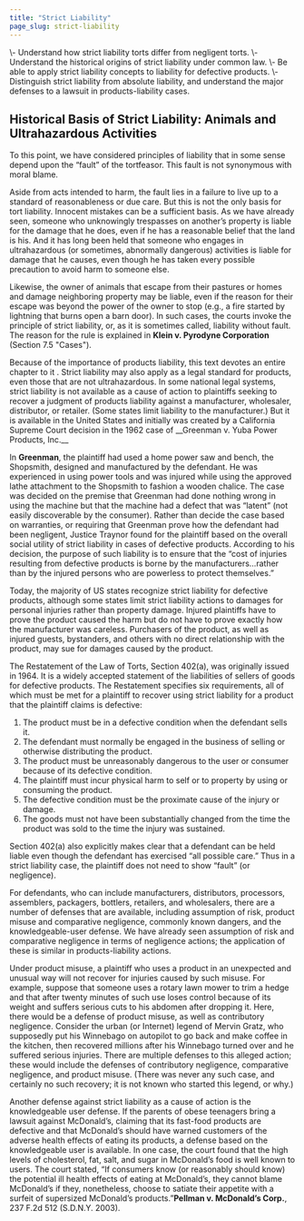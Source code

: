 ```yaml
---
title: "Strict Liability"
page_slug: strict-liability
---
```

<div className="content-chunk" data-subsection-id = "Strict-Liability-91t">
<Info title="LEARNING OBJECTIVES">\- Understand how strict liability torts differ from negligent torts.  
\- Understand the historical origins of strict liability under common law.  
\- Be able to apply strict liability concepts to liability for defective products.  
\- Distinguish strict liability from absolute liability, and understand the major defenses to a lawsuit in products-liability cases.</Info>

Historical Basis of Strict Liability: Animals and Ultrahazardous Activities
---------------------------------------------------------------------------

To this point, we have considered principles of liability that in some sense depend upon the “fault” of the tortfeasor. This fault is not synonymous with moral blame.

Aside from acts intended to harm, the fault lies in a failure to live up to a standard of reasonableness or due care. But this is not the only basis for tort liability. Innocent mistakes can be a sufficient basis. As we have already seen, someone who unknowingly trespasses on another’s property is liable for the damage that he does, even if he has a reasonable belief that the land is his. And it has long been held that someone who engages in ultrahazardous (or sometimes, abnormally dangerous) activities is liable for damage that he causes, even though he has taken every possible precaution to avoid harm to someone else.

Likewise, the owner of animals that escape from their pastures or homes and damage neighboring property may be liable, even if the reason for their escape was beyond the power of the owner to stop (e.g., a fire started by lightning that burns open a barn door). In such cases, the courts invoke the principle of strict liability, or, as it is sometimes called, liability without fault. The reason for the rule is explained in __Klein v. Pyrodyne Corporation__ (Section 7.5 "Cases").
</div>
<div className="content-chunk" data-subsection-id = "Strict-Liability-for-Products-92t">
Because of the importance of products liability, this text devotes an entire chapter to it . Strict liability may also apply as a legal standard for products, even those that are not ultrahazardous. In some national legal systems, strict liability is not available as a cause of action to plaintiffs seeking to recover a judgment of products liability against a manufacturer, wholesaler, distributor, or retailer. (Some states limit liability to the manufacturer.) But it is available in the United States and initially was created by a California Supreme Court decision in the 1962 case of __Greenman v. Yuba Power Products, Inc.__

In __Greenman__, the plaintiff had used a home power saw and bench, the Shopsmith, designed and manufactured by the defendant. He was experienced in using power tools and was injured while using the approved lathe attachment to the Shopsmith to fashion a wooden chalice. The case was decided on the premise that Greenman had done nothing wrong in using the machine but that the machine had a defect that was “latent” (not easily discoverable by the consumer). Rather than decide the case based on warranties, or requiring that Greenman prove how the defendant had been negligent, Justice Traynor found for the plaintiff based on the overall social utility of strict liability in cases of defective products. According to his decision, the purpose of such liability is to ensure that the “cost of injuries resulting from defective products is borne by the manufacturers…rather than by the injured persons who are powerless to protect themselves.”

Today, the majority of US states recognize strict liability for defective products, although some states limit strict liability actions to damages for personal injuries rather than property damage. Injured plaintiffs have to prove the product caused the harm but do not have to prove exactly how the manufacturer was careless. Purchasers of the product, as well as injured guests, bystanders, and others with no direct relationship with the product, may sue for damages caused by the product.

The Restatement of the Law of Torts, Section 402(a), was originally issued in 1964. It is a widely accepted statement of the liabilities of sellers of goods for defective products. The Restatement specifies six requirements, all of which must be met for a plaintiff to recover using strict liability for a product that the plaintiff claims is defective:

1.  The product must be in a defective condition when the defendant sells it.
2.  The defendant must normally be engaged in the business of selling or otherwise distributing the product.
3.  The product must be unreasonably dangerous to the user or consumer because of its defective condition.
4.  The plaintiff must incur physical harm to self or to property by using or consuming the product.
5.  The defective condition must be the proximate cause of the injury or damage.
6.  The goods must not have been substantially changed from the time the product was sold to the time the injury was sustained.

Section 402(a) also explicitly makes clear that a defendant can be held liable even though the defendant has exercised “all possible care.” Thus in a strict liability case, the plaintiff does not need to show “fault” (or negligence).

For defendants, who can include manufacturers, distributors, processors, assemblers, packagers, bottlers, retailers, and wholesalers, there are a number of defenses that are available, including assumption of risk, product misuse and comparative negligence, commonly known dangers, and the knowledgeable-user defense. We have already seen assumption of risk and comparative negligence in terms of negligence actions; the application of these is similar in products-liability actions.

Under product misuse, a plaintiff who uses a product in an unexpected and unusual way will not recover for injuries caused by such misuse. For example, suppose that someone uses a rotary lawn mower to trim a hedge and that after twenty minutes of such use loses control because of its weight and suffers serious cuts to his abdomen after dropping it. Here, there would be a defense of product misuse, as well as contributory negligence. Consider the urban (or Internet) legend of Mervin Gratz, who supposedly put his Winnebago on autopilot to go back and make coffee in the kitchen, then recovered millions after his Winnebago turned over and he suffered serious injuries. There are multiple defenses to this alleged action; these would include the defenses of contributory negligence, comparative negligence, and product misuse. (There was never any such case, and certainly no such recovery; it is not known who started this legend, or why.)

Another defense against strict liability as a cause of action is the knowledgeable user defense. If the parents of obese teenagers bring a lawsuit against McDonald’s, claiming that its fast-food products are defective and that McDonald’s should have warned customers of the adverse health effects of eating its products, a defense based on the knowledgeable user is available. In one case, the court found that the high levels of cholesterol, fat, salt, and sugar in McDonald’s food is well known to users. The court stated, “If consumers know (or reasonably should know) the potential ill health effects of eating at McDonald’s, they cannot blame McDonald’s if they, nonetheless, choose to satiate their appetite with a surfeit of supersized McDonald’s products.”__Pellman v. McDonald’s Corp.__, 237 F.2d 512 (S.D.N.Y. 2003).
</div>

